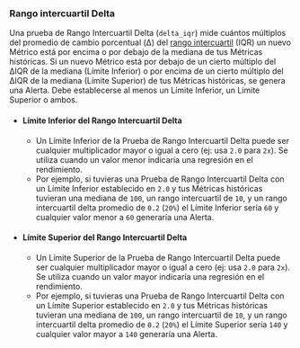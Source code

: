 ### Rango intercuartil Delta

Una prueba de Rango Intercuartil Delta (`delta_iqr`) mide cuántos múltiplos del promedio de cambio porcentual (Δ) del [rango intercuartil](https://es.wikipedia.org/wiki/Rango_intercuartil) (IQR)
un nuevo Métrico está por encima o por debajo de la mediana de tus Métricas históricas.
Si un nuevo Métrico está por debajo de un cierto múltiplo del ΔIQR de la mediana (Límite Inferior)
o por encima de un cierto múltiplo del ΔIQR de la mediana (Límite Superior) de tus Métricas históricas, se genera una Alerta.
Debe establecerse al menos un Límite Inferior, un Límite Superior o ambos.

- #### Límite Inferior del Rango Intercuartil Delta
  - Un Límite Inferior de la Prueba de Rango Intercuartil Delta puede ser cualquier multiplicador mayor o igual a cero (ej: usa `2.0` para `2x`).
Se utiliza cuando un valor menor indicaría una regresión en el rendimiento.
  - Por ejemplo, si tuvieras una Prueba de Rango Intercuartil Delta con un Límite Inferior establecido en `2.0`
y tus Métricas históricas tuvieran una mediana de `100`, un rango intercuartil de `10`, y un rango intercuartil delta promedio de `0.2` (`20%`)
el Límite Inferior sería `60` y
cualquier valor menor a `60` generaría una Alerta.
- #### Límite Superior del Rango Intercuartil Delta
  - Un Límite Superior de la Prueba de Rango Intercuartil Delta puede ser cualquier multiplicador mayor o igual a cero (ej: usa `2.0` para `2x`).
Se utiliza cuando un valor mayor indicaría una regresión en el rendimiento.
  - Por ejemplo, si tuvieras una Prueba de Rango Intercuartil Delta con un Límite Superior establecido en `2.0`
y tus Métricas históricas tuvieran una mediana de `100`, un rango intercuartil de `10`, y un rango intercuartil delta promedio de `0.2` (`20%`)
el Límite Superior sería `140` y
cualquier valor mayor a `140` generaría una Alerta.